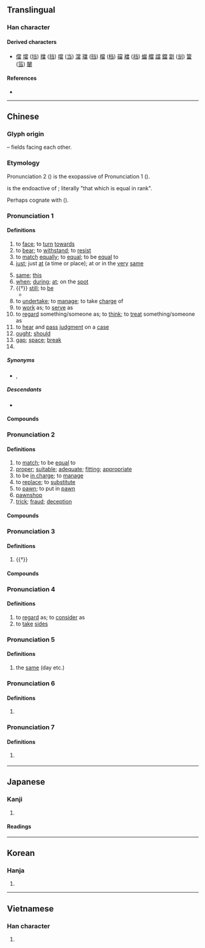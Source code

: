 {{also|当}}
{{character info/new}}
==Translingual==
{{ja-forms|[[当]]|[[当]]|當}}

===Han character===
{{Han char|rn=102|rad=田|as=08|sn=13|four=90606|canj=FBRW|ids=⿱𫩠田}}

====Derived characters====
* [[儅]] [[壋]] ([[垱]]) [[擋]] ([[挡]]) [[噹]] ([[当]]) [[澢]] [[璫]] ([[珰]]) [[檔]] ([[档]]) [[礑]] [[襠]] ([[裆]]) [[蟷]] [[艡]] [[譡]] [[鐺]] [[劏]] ([[㓥]]) [[簹]] ([[筜]]) [[闣]]

====References====
* {{Han ref|kx=0764.180|dkj=21890|dj=1175.090|hdz=42546.060|uh=7576}}

----

==Chinese==
{{zh-forms|s=当}}

===Glyph origin===
{{Han etyl}}
{{Han compound|尚|田|c1=p|c2=s|t2=field|ls=psc}} – fields facing each other.

===Etymology===
Pronunciation 2 ({{zh-l|*當|tr=dàng|right; suitable; ought to}}) is the exopassive of Pronunciation 1 ({{zh-l|*當|tr=dāng|to have the value of; to be equal of; rank; to face; vis-à-vis; to match}}). 

{{och-l|黨|id=1|class; party}} is the endoactive of {{och-l|當|id=1|to be equal of}}; literally "that which is equal in rank". 

Perhaps cognate with {{cog|bo|དང||(together) with; and}} ({{zh-ref|Schuessler, 2007}}).

===Pronunciation 1===
{{zh-pron
|m=dāng
|c=dong1
|h=pfs=tông
|md=dŏng
|mn=tng/tw,xm:tang/qz,xm,zz:taⁿ/tong
|mn_note=tng/tang/taⁿ - vernacular; tong - literary
|mn-t=deng1
|w=1taan
|dial=1
|mc=1
|oc=1,1
|ma=y
|cat=v,adv,pron,con,n,pn
}}

====Definitions====
{{zh-hanzi}}

# to [[face]]; to [[turn]] [[towards]]
# to [[bear]]; to [[withstand]]; to [[resist]]
# to [[match]] [[equally]]; to [[equal]]; to be [[equal]] to
# [[just]]; just [[at]] (a time or place); at or in the [[very]] [[same]]
#: {{zh-x|當天|that same day}}
# [[same]]; [[this]]
# [[when]]; [[during]]; [[at]]; on the [[spot]]
# {{†}} [[still]]; to [[be]]
#* {{zh-x|雲-長 提 ^華 ^雄 之 頭，擲 於 地上，其 酒 當 溫。|[[w:Guan Yu|Yunchang]]'s wine was '''still''' warm when he threw [[w:Hua Xiong|Hua Xiong]]'s head on the ground.|ref=''c.'' '''1330 - 1400:''' [[w:Luo Guanzhong|Luo Guanzhong]], ''[[s:Romance of the Three Kingdoms/Chapter 5#23|Romance of the Three Kingdoms/Chapter 5]]''}}
# to [[undertake]]; to [[manage]]; to take [[charge]] of
# to [[work]] as; to [[serve]] as
# to [[regard]] something/someone as; to [[think]]; to [[treat]] something/someone as
# to [[hear]] and [[pass]] [[judgment]] on a [[case]]
# [[ought]]; [[should]]
# [[gap]]; [[space]]; [[break]]
# {{surname|lang=zh}}

=====Synonyms=====
* {{sense|still}} {{zh-l|尚}}, {{zh-l|還}}

=====Descendants=====
* {{desc|bor=1|vi|đang||''present tense marker''}}

====Compounds====
{{zh-der|充當|兩當一|囊溫郎當|另當別論|一大郎當|一力承當|不值當|不當家|徒步當車|冒鏑當鋒|十郎八當|只當|想當然耳|不可當|匡當|不敢當|吉丁當|以一當十|何以克當|亞當|愧不敢當|定當|想當然|惡運當頭|悔不當初|快快當當|伴當|怒臂當車|安步當車|又當別論|不當道|利字當頭|一以當十|勢不可當|一馬當先|不當官|不當耍處|巧當兒|對酒當歌|寧當玉碎|克當量|不當不正|丁丁當當|奮勇當先|何當|一了百當|不當人|大敵當前|向當|不當人子|問當|噶當派|名不當實|吊兒郎當|合當有事|合當|便當|最高當局|吾當|化學當量|勾當|不當不對|列當|當時|當選|理當|當面|敢做敢當|敢作敢當|當頭棒喝|故當|當夜|當中|當家花旦|武當派|當頭陣|當選無效|當事者|禁當|當敵|當者披靡|當軸|當堵|應當|當行家|當月|當日|當世才度|當該|當場出彩|當元|當眾|戶對門當|當來|當家和尚|當班|當地|當眼處|應時當令|當面唾罵|獨當|正當|當花|敢當|當待|當頭人|當世儒宗|當局|有勾當|當今無輩|當差|當然|當直巡邏|沒擔當|獨當一面|當勞之急|當塗|猥當大任|當意|當事人|當夕|當爐|相當|武當山|當代|萬夫莫當|承當不起|當牢節級|本當|當斷不斷|當合|旗鼓相當|瓦當文|當家小生|石敢當|當役|當心|知名當世|當官追究|當此|文君當壚|滿滿當當|當前|當案|當手|當村|百當|當頭一棒|支當|本色當行|烈日當空|當院|當風秉燭|當頭炮|當面錯過|當面對質|當關|當間|當門抵戶|當門對戶|當道|當巡|當路子|當路|當賭|當街|當行出色|當行|當艄順|當艄拿舵|當罏紅袖|當罏|當眼|當直的|當直|當盧|當當丁丁|當番|當災|當歸|當權|當機立斷|當槽|當朝|當曲河|當晚|當時得令|當是|當攔|當撐|當廚|當差的|當局者迷|當家立事|當家的|當家人|當家|當官|當場出醜|當場|當堂|當國|當啷|當句對|當原|當即|當午|當兵|當兒|當先|當值|當便|當今|當仁不讓|當事|當世|當不起|當不得|當下|敢勇當先|用一當十|才當曹斗|獨步當時|瓦當|當務之急|當世無敵|理所當然|理固當然|當令|當壚|當室|萬夫不當|打當|當門戶|排當|當著不著|當坊土地|當年|當場獻醜|當政|當初|承當|當空|窮當益堅|當場隻手|每當|當口|爾當|正當中|百不當一|當之無愧|當不過|擔當不過|當門牙齒|白當|沽酒當爐|當緊|當朝宰相|擔當不起|擔當|挖耳當招|那當兒|身當其境|立當|賞不當功|豺狼當路|自當|首當其衝|罰不當罪|臥狼當道|藝壓當行|老婆當軍|豺狼當道|雜當|這當兒|難當重任|紅日當午|計白當黑|麥當勞|鴻運當頭|老羆當道|臭不可當|莫當|罪當萬死|覆車當戒|難當|覷當|該當何罪|身做身當|賞罰不當|門當戶對|鐵索郎當|銜缺相當|郎當|這個當兒|老熊當道|身當矢石|豺狼當塗|該當|耕當問奴|老當益壯|丁當|當陽|喜當爹}}

===Pronunciation 2===
{{zh-pron
|m=dàng
|c=dong3
|h=pfs=tong
|md=dáung
|mn=tǹg/tw:tàng/tòng
|mn_note=tǹg/tàng - vernacular; tòng - literary
|mn-t=deng3/dang3
|mn-t_note=deng3 - vernacular; dang3 - literary
|w=2taan
|dial=2
|mc=2
|oc=2,2
|cat=v,a,n
}}

====Definitions====
{{zh-hanzi}}

# to [[match]]; to be [[equal]] to
# [[proper]]; [[suitable]]; [[adequate]]; [[fitting]]; [[appropriate]]
# to be [[in charge]]; to [[manage]]
# to [[replace]]; to [[substitute]]
# to [[pawn]]; to put in [[pawn]]
# [[pawnshop]]
# [[trick]]; [[fraud]]; [[deception]]

====Compounds====
{{zh-der|了當|不當穩便|允當|大腔當|屏當|停停當當|不當|上當|不了了當|二拉八當|吃盡當光|了當不得|停當|不諧當|平平當當|七了八當|愜當|對當|倚兒不當|恰當|併當|將假當真|不當準|依頭縷當|幹的停當|幹當|典當|切當|失當|得當|千妥萬當|不停當|不當數|並無不當|大而無當|千了百當|四停八當|直截了當|空當子|沒算當|明當|當票子|當做|沒了當|沒雕當|當真|當作|當天|當鋪|當家子|直捷了當|抵當|空當兒|晚食當肉|確當|當真假|直接了當|的當|百了千當|流當品|玉卮無當|當票|當當|當機|當掉|當成|極便當|沒頭當|欠當|押當|折當|死當|擺當|躉當|簡截了當|諧當|解當鋪|解當|質當|適當|至當|縷當|頭當|過當|防衛過當|贖當|長歌當哭|過當防衛|精當|權當|家當}}

===Pronunciation 3===
{{zh-pron
|m=dāng,dǎng,1nb=Mainland,2nb=Taiwan
|dial=n
|cat=v
}}

====Definitions====
{{zh-hanzi}}

# {{†}} {{zh-alt-form|擋|to [[block]]; to [[obstruct]]}}
====Compounds====
{{zh-der|攔當|當頭|螳臂當車|賭當|調當}}

===Pronunciation 4===
{{zh-pron
|m=dàng,dǎng,1nb=Mainland,2nb=Taiwan
|mn-t=deng3
|dial=n
|mc=2
|oc=2,2
|cat=v
}}

====Definitions====
{{zh-hanzi}}

# to [[regard]] as; to [[consider]] as
# to [[take]] [[side]]s

===Pronunciation 5===
{{zh-pron
|m=dàng
|mn-t=deng1
|dial=n
|mc=2
|oc=2,2
|cat=a
}}

====Definitions====
{{zh-hanzi}}

# the [[same]] (day etc.)

===Pronunciation 6===
{{zh-pron
|m=dāng
|mn-t=dang1
|dial=n
|cat=n
}}

====Definitions====
{{zh-hanzi}}

# {{zh-alt-form|噹|[[clang]]; [[clank]]; [[ding-dong]]}}

===Pronunciation 7===
{{zh-pron
|m=dang 
|dial=n
|cat=suffix
}}

====Definitions====
{{zh-hanzi}}

# {{n-g|A meaningless suffix.}} {{attention|zh}}
{{zh-cat|Beginning|Elementary|Intermediate}}

----

==Japanese==
{{ja-kanji forms|当|當}}

===Kanji===
{{ja-kanji|grade=|rs=田08|shin=当}}

# {{defn|lang=ja|sort=田08}}

====Readings====
{{ja-readings|goon=とう<たう|kanon=とう<たう|kun=あ-たり, あ-たる, あ-てる, まさ-に}}

----

==Korean==

===Hanja===
{{ko-hanja|hangeul=당|eumhun=|rv=dang|mr=tang|y=tang}}

# {{defn|lang=ko|sort=田08}}

----

==Vietnamese==

===Han character===
{{vi-hantu|[[đương]], [[đáng]], [[đang]], [[đấng]]|rs=田08}}

# {{defn|lang=vi|sort=田08}}